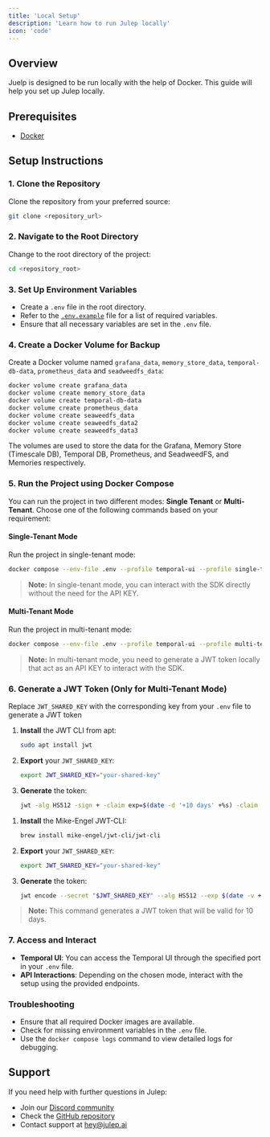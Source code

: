 ```yaml
---
title: 'Local Setup'
description: 'Learn how to run Julep locally'
icon: 'code'
---
```

## Overview

Juelp is designed to be run locally with the help of Docker. This guide will help you set up Julep locally.

## Prerequisites

- [Docker](https://docs.docker.com/get-docker/)

## Setup Instructions

### 1. Clone the Repository
Clone the repository from your preferred source:

```bash
git clone <repository_url>
```

### 2. Navigate to the Root Directory
Change to the root directory of the project:

```bash
cd <repository_root>
```

### 3. Set Up Environment Variables
- Create a `.env` file in the root directory.
- Refer to the [`.env.example`](https://github.com/julep-ai/julep/blob/dev/.env.example) file for a list of required variables.
- Ensure that all necessary variables are set in the `.env` file.

### 4. Create a Docker Volume for Backup
Create a Docker volume named `grafana_data`, `memory_store_data`, `temporal-db-data`, `prometheus_data` and `seadweedfs_data`:

```bash
docker volume create grafana_data
docker volume create memory_store_data
docker volume create temporal-db-data
docker volume create prometheus_data
docker volume create seaweedfs_data
docker volume create seaweedfs_data2
docker volume create seaweedfs_data3
```
<Info>
The volumes are used to store the data for the Grafana, Memory Store (Timescale DB), Temporal DB, Prometheus, and SeadweedFS, and Memories respectively.
</Info>

### 5. Run the Project using Docker Compose
You can run the project in two different modes: **Single Tenant** or **Multi-Tenant**. Choose one of the following commands based on your requirement:

#### Single-Tenant Mode
Run the project in single-tenant mode:

```bash
docker compose --env-file .env --profile temporal-ui --profile single-tenant --profile self-hosted-db --profile blob-store --profile temporal-ui-public up --build --force-recreate --watch
```

> **Note:** In single-tenant mode, you can interact with the SDK directly without the need for the API KEY.

#### Multi-Tenant Mode
Run the project in multi-tenant mode:

```bash
docker compose --env-file .env --profile temporal-ui --profile multi-tenant --profile self-hosted-db --profile blob-store --profile temporal-ui-public up --build --force-recreate --watch
```

> **Note:** In multi-tenant mode, you need to generate a JWT token locally that act as an API KEY to interact with the SDK.

### 6. Generate a JWT Token (Only for Multi-Tenant Mode)
Replace `JWT_SHARED_KEY` with the corresponding key from your `.env` file to generate a JWT token
<Tabs>
  <Tab title="Linux">
  
  1. **Install** the JWT CLI from apt:
     ```bash
     sudo apt install jwt
     ```
  2. **Export** your `JWT_SHARED_KEY`:
     ```bash
     export JWT_SHARED_KEY="your-shared-key"
     ```
  3. **Generate** the token:
     ```bash
     jwt -alg HS512 -sign + -claim exp=$(date -d '+10 days' +%s) -claim iat=$(date +%s) -claim sub=00000000-0000-0000-0000-000000000000 -key <(printf '%s' "$JWT_SHARED_SECRET")
     ```
  </Tab>

  <Tab title="macOS">
  
  1. **Install** the Mike-Engel JWT-CLI:
     ```bash
     brew install mike-engel/jwt-cli/jwt-cli
     ```
  2. **Export** your `JWT_SHARED_KEY`:
     ```bash
     export JWT_SHARED_KEY="your-shared-key"
     ```

  3. **Generate** the token:
     ```bash
     jwt encode --secret "$JWT_SHARED_KEY" --alg HS512 --exp $(date -v +10d +%s) --sub '00000000-0000-0000-0000-000000000000' '{}'
     ```
  </Tab>
</Tabs>

> **Note:** This command generates a JWT token that will be valid for 10 days.

### 7. Access and Interact
- **Temporal UI**: You can access the Temporal UI through the specified port in your `.env` file.
- **API Interactions**: Depending on the chosen mode, interact with the setup using the provided endpoints.

### Troubleshooting
- Ensure that all required Docker images are available.
- Check for missing environment variables in the `.env` file.
- Use the `docker compose logs` command to view detailed logs for debugging.

## Support

If you need help with further questions in Julep:

- Join our [Discord community](https://discord.com/invite/JTSBGRZrzj)
- Check the [GitHub repository](https://github.com/julep-ai/julep)
- Contact support at [hey@julep.ai](mailto:hey@julep.ai)